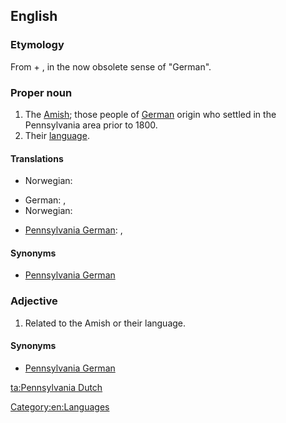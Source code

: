 ==English==
{{wikipedia}}

===Etymology===
From {{term|Pennsylvania}} + {{term|Dutch}}, in the now obsolete sense of "German".

===Proper noun===
{{en-proper noun|head=[[Pennsylvania]] [[Dutch]]}}

# The [[Amish]]; those people of [[German]] origin who settled in the Pennsylvania area prior to 1800.
# Their [[language]].

====Translations====
{{trans-top|Amish; people in Pennsylvania of German origin}}
* Norwegian:
*: {{t|nb|pennsylvaniatyskere}}
*: {{t|nn|pennsylvaniatyskarar}}
{{trans-mid}}
{{trans-bottom}}

{{trans-top|Language}}
* German: {{t|de|Pennsylvaniadeutsch|n}}, {{t|de|Pennsilfaanisch|n}}
* Norwegian:
*: {{t|nb|pennsylvaniatysk|m}}
*: {{t|nn|pennsylvaniatysk|m}}
{{trans-mid}}
* [[Pennsylvania German]]: {{tø|pdc|Deitsch|n}}, {{tø|pdc|Pennsilfaanisch Deitsch|n}}
{{trans-bottom}}

====Synonyms====
*[[Pennsylvania German]]

===Adjective===
{{en-adj|-|head=[[Pennsylvania]] [[Dutch]]}}

# Related to the Amish or their language.

====Synonyms====
*[[Pennsylvania German]]

[[Category:en:Languages]]

[[ta:Pennsylvania Dutch]]